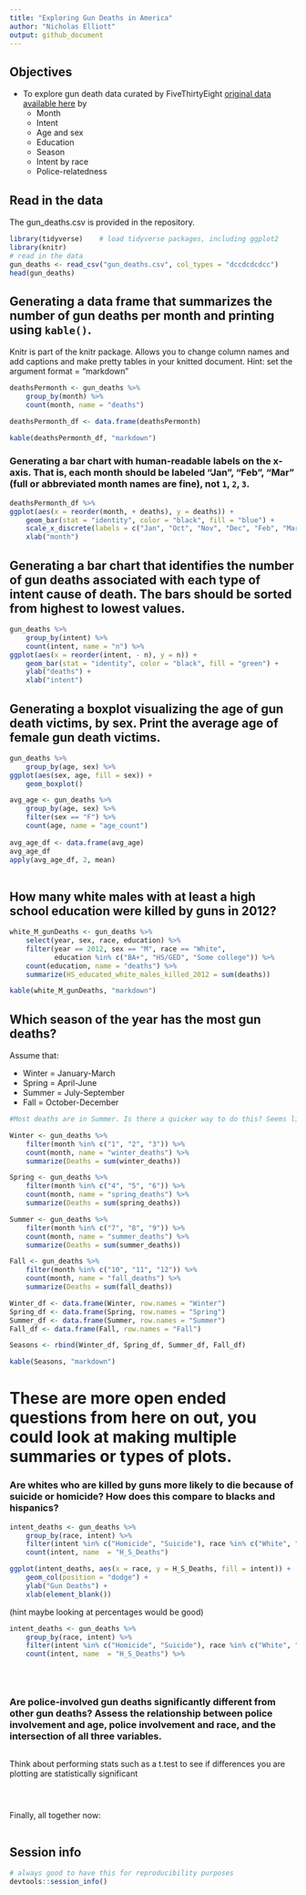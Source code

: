 ---
title: "Exploring Gun Deaths in America"
author: "Nicholas Elliott"
output: github_document
---

## Objectives
* To explore gun death data curated by FiveThirtyEight [original data available here](https://github.com/fivethirtyeight/guns-data) by
    * Month
    * Intent
    * Age and sex
    * Education
    * Season
    * Intent by race
    * Police-relatedness 

## Read in the data

The gun_deaths.csv is provided in the repository. 
```{r load-data, message=FALSE, warning=FALSE}
library(tidyverse)    # load tidyverse packages, including ggplot2
library(knitr)
# read in the data
gun_deaths <- read_csv("gun_deaths.csv", col_types = "dccdcdcdcc")
head(gun_deaths)
```

## Generating a data frame that summarizes the number of gun deaths per month and printing using `kable()`. 

Knitr is part of the knitr package. Allows you to change column names and add captions and make pretty tables in your knitted document. Hint: set the argument format = "markdown"


```{r month, warning=FALSE}
deathsPermonth <- gun_deaths %>%
    group_by(month) %>%
    count(month, name = "deaths")

deathsPermonth_df <- data.frame(deathsPermonth)

kable(deathsPermonth_df, "markdown")

```


### Generating a bar chart with human-readable labels on the x-axis. That is, each month should be labeled "Jan", "Feb", "Mar" (full or abbreviated month names are fine), not `1`, `2`, `3`.

```{r month_chart}

deathsPermonth_df %>%
ggplot(aes(x = reorder(month, + deaths), y = deaths)) +
    geom_bar(stat = "identity", color = "black", fill = "blue") +
    scale_x_discrete(labels = c("Jan", "Oct", "Nov", "Dec", "Feb", "Mar", "Apr", "May", "Jun", "Jul", "Aug", "Sep")) +
    xlab("month")

```

## Generating a bar chart that identifies the number of gun deaths associated with each type of intent cause of death. The bars should be sorted from highest to lowest values.

```{r intent}

gun_deaths %>%
    group_by(intent) %>%
    count(intent, name = "n") %>%
ggplot(aes(x = reorder(intent, - n), y = n)) +
    geom_bar(stat = "identity", color = "black", fill = "green") +
    ylab("deaths") +
    xlab("intent")

```

## Generating a boxplot visualizing the age of gun death victims, by sex. Print the average age of female gun death victims.

```{r age_&_sex}

gun_deaths %>%
    group_by(age, sex) %>%
ggplot(aes(sex, age, fill = sex)) +
    geom_boxplot()

avg_age <- gun_deaths %>%
    group_by(age, sex) %>%
    filter(sex == "F") %>%
    count(age, name = "age_count")
    
avg_age_df <- data.frame(avg_age)
avg_age_df
apply(avg_age_df, 2, mean)
    
```


## How many white males with at least a high school education were killed by guns in 2012?

```{r education}

white_M_gunDeaths <- gun_deaths %>%
    select(year, sex, race, education) %>%
    filter(year == 2012, sex == "M", race == "White", 
           education %in% c("BA+", "HS/GED", "Some college")) %>%
    count(education, name = "deaths") %>%
    summarize(HS_educated_white_males_killed_2012 = sum(deaths))

kable(white_M_gunDeaths, "markdown")

```


## Which season of the year has the most gun deaths?

Assume that:

* Winter = January-March
* Spring = April-June
* Summer = July-September
* Fall = October-December

```{r season}
#Most deaths are in Summer. Is there a quicker way to do this? Seems like a lot for a little.

Winter <- gun_deaths %>%
    filter(month %in% c("1", "2", "3")) %>%
    count(month, name = "winter_deaths") %>%
    summarize(Deaths = sum(winter_deaths))

Spring <- gun_deaths %>%
    filter(month %in% c("4", "5", "6")) %>%
    count(month, name = "spring_deaths") %>%
    summarize(Deaths = sum(spring_deaths))

Summer <- gun_deaths %>%
    filter(month %in% c("7", "8", "9")) %>%
    count(month, name = "summer_deaths") %>%
    summarize(Deaths = sum(summer_deaths))

Fall <- gun_deaths %>%
    filter(month %in% c("10", "11", "12")) %>%
    count(month, name = "fall_deaths") %>%
    summarize(Deaths = sum(fall_deaths))

Winter_df <- data.frame(Winter, row.names = "Winter")
Spring_df <- data.frame(Spring, row.names = "Spring")
Summer_df <- data.frame(Summer, row.names = "Summer")
Fall_df <- data.frame(Fall, row.names = "Fall")

Seasons <- rbind(Winter_df, Spring_df, Summer_df, Fall_df)

kable(Seasons, "markdown")

```


# These are more open ended questions from here on out, you could look at making multiple summaries or types of plots. 

### Are whites who are killed by guns more likely to die because of suicide or homicide? How does this compare to blacks and hispanics?

```{r race}

intent_deaths <- gun_deaths %>%
    group_by(race, intent) %>%
    filter(intent %in% c("Homicide", "Suicide"), race %in% c("White", "Black", "Hispanic")) %>%
    count(intent, name  = "H_S_Deaths")

ggplot(intent_deaths, aes(x = race, y = H_S_Deaths, fill = intent)) +
    geom_col(position = "dodge") +
    ylab("Gun Deaths") +
    xlab(element_blank())

```

(hint maybe looking at percentages would be good)
```{r race_2}
intent_deaths <- gun_deaths %>%
    group_by(race, intent) %>%
    filter(intent %in% c("Homicide", "Suicide"), race %in% c("White", "Black", "Hispanic")) %>%
    count(intent, name  = "H_S_Deaths") %>%


    


```


### Are police-involved gun deaths significantly different from other gun deaths? Assess the relationship between police involvement and age, police involvement and race, and the intersection of all three variables.

```{r police}

```

Think about performing stats such as a t.test to see if differences you are plotting are statistically significant

```{r stats?}


```


```{r police_2}

```

```{r stats_2?}


```


Finally, all together now:
```{r police_3}

```


## Session info

```{r}
# always good to have this for reproducibility purposes
devtools::session_info()
```

